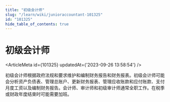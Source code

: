 ```yaml
---
title: "初级会计师"
slug: "/learn/wiki/junioraccountant-101325"
id: "101325"
hide_table_of_contents: true
---
```



# 初级会计师

<ArticleMeta id={101325} updatedAt={'2023-09-26 13:58:54'} />
<div className='border-solid border-b border-t-0 my-4 border-[var(--ifm-color-gray-300)]' />

初级会计师根据政府法规和要求维护和编制财务报告和财务报表。初级会计师可能会分析资产负债表、管理总账户、更新财务报表、管理应收账款和应付账款、支付月度工资以及编制财务报告。会计师、审计师和初级审计师通常全职工作。在税季或财政年度结束时可能需要加班。
